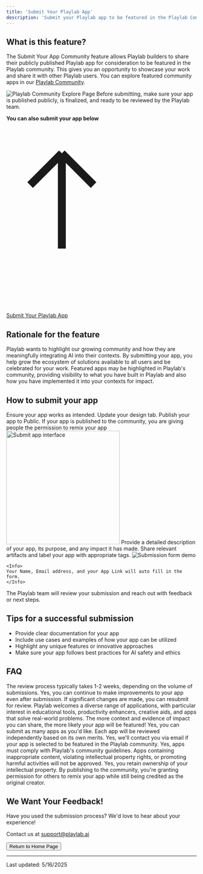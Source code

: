 ```yaml
---
title: 'Submit Your Playlab App'
description: 'Submit your Playlab app to be featured in the Playlab Community'
---
```


## <Icon icon="bell-on" size="24" className="inline-block align-text-bottom" /> What is this feature?

The Submit Your App Community feature allows Playlab builders to share their publicly published Playlab app for consideration to be featured in the Playlab community. This gives you an opportunity to showcase your work and share it with other Playlab users. You can explore featured community apps in our [Playlab Community](https://playlab.ai/explore).

<Frame>
  <img src="/images/community.png" alt="Playlab Community Explore Page" />
</Frame>

<Note>
  Before submitting, make sure your app is published publicly, is finalized, and ready to be reviewed by the Playlab team.
</Note>

**You can also submit your app below**
<a className="px-2 py-1.5 text-sm font-medium rounded-md bg-amber-400 text-black hover:bg-amber-300 inline-flex items-center" href="https://docs.google.com/forms/d/e/1FAIpQLSfXTlvgmI3MQOcEd0RXCVmS1uOcxUqv57YLB6MT01rg7Zznuw/viewform">
  <svg className="w-4 h-4 mr-1.5" viewBox="0 0 24 24" fill="none" xmlns="http://www.w3.org/2000/svg">
    <path d="M7 16V4m0 0L3 8m4-4l4 4" stroke="currentColor" strokeWidth="2" strokeLinecap="round" strokeLinejoin="round"/>
  </svg>
  Submit Your Playlab App
</a>

## <Icon icon="lightbulb" size="24" className="inline-block align-text-bottom" /> Rationale for the feature

Playlab wants to highlight our growing community and how they are meaningfully integrating AI into their contexts. By submitting your app, you help grow the ecosystem of solutions available to all users and be celebrated for your work. Featured apps may be highlighted in Playlab's community, providing visibility to what you have built in Playlab and also how you have implemented it into your contexts for impact.

## <Icon icon="thought-bubble" size="24" className="inline-block align-text-bottom" /> How to submit your app

<Steps>
  <Step title="Build and test your app thoroughly">
    Ensure your app works as intended. Update your design tab. Publish your app to Public.
    <Warning> If your app is published to the community, you are giving people the permission to remix your app </Warning>
  </Step>
  <Step title="Use the Publish feature in the Playlab builder">
    <Frame>
      <img src="/images/submitapp.png" alt="Submit app interface" width="300" />
    </Frame>
  </Step>
  <Step title="Fill out the submission form">
    Provide a detailed description of your app, its purpose, and any impact it has made. Share relevant artifacts and label your app with appropriate tags.
    <Frame>
      <img src="/images/submitapp.gif" alt="Submission form demo" />
    </Frame>

    <Info>
    Your Name, Email address, and your App Link will auto fill in the form.
    </Info>
  </Step>
  <Step title="Submit for review">
    The Playlab team will review your submission and reach out with feedback or next steps.
  </Step>
</Steps>

## <Icon icon="circle-info" size="24" className="inline-block align-text-bottom" /> Tips for a successful submission

<ul>
    <li>Provide clear documentation for your app</li>
    <li>Include use cases and examples of how your app can be utilized</li>
    <li>Highlight any unique features or innovative approaches</li>
    <li>Make sure your app follows best practices for AI safety and ethics</li>
</ul>

## <Icon icon="circle-question" size="24" className="inline-block align-text-bottom" /> FAQ

<AccordionGroup>
  <Accordion title="How long does the review process take?">
    The review process typically takes 1-2 weeks, depending on the volume of submissions.
  </Accordion>
  <Accordion title="Can I update my app after submission?">
    Yes, you can continue to make improvements to your app even after submission. If significant changes are made, you can resubmit for review.
  </Accordion>
  <Accordion title="What types of apps is Playlab looking for?">
    Playlab welcomes a diverse range of applications, with particular interest in educational tools, productivity enhancers, creative aids, and apps that solve real-world problems. The more context and evidence of impact you can share, the more likely your app will be featured!
  </Accordion>
  <Accordion title="Can I submit more than one app?">
    Yes, you can submit as many apps as you'd like. Each app will be reviewed independently based on its own merits.
  </Accordion>
  <Accordion title="Will I be notified if my app is selected for the community?">
    Yes, we'll contact you via email if your app is selected to be featured in the Playlab community.
  </Accordion>
  <Accordion title="Are there any content restrictions for submitted apps?">
    Yes, apps must comply with Playlab's community guidelines. Apps containing inappropriate content, violating intellectual property rights, or promoting harmful activities will not be approved.
  </Accordion>
  <Accordion title="Do I retain ownership of my app after submission?">
    Yes, you retain ownership of your intellectual property. By publishing to the community, you're granting permission for others to remix your app while still being credited as the original creator.
  </Accordion>
</AccordionGroup>

## <Icon icon="comment-dots" size="24" className="inline-block align-text-bottom" /> We Want Your Feedback!

  Have you used the submission process? We'd love to hear about your experience!

  Contact us at [support@playlab.ai](mailto:support@playlab.ai)

<div className="mt-8">
  <Button href="../index.md">Return to Home Page</Button>
</div>

---
Last updated: 5/16/2025
